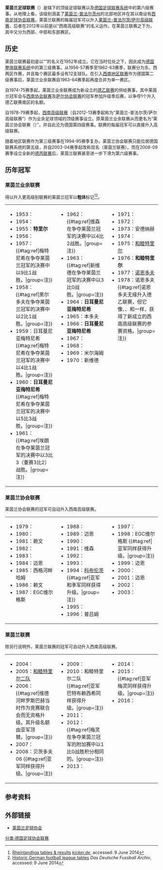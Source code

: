 {{noteTA|G1=足球|G2=德甲|G3=德乙|G4=uefa|G5=地名}}
{{Infobox football league
|name           = 莱茵兰足球联赛
|image          = Karte-DFB-Regionalverbände-RL.png
| pixels     = 180px
| alt        = 莱茵兰联赛涵盖范围
|country        = {{flag|Germany}}
|state          = {{flag|Rhineland-Palatinate}}
|region         = [[莱茵兰|莱茵兰]]
|confed         = {{link-de|莱茵兰足球协会|Fußballverband Rheinland}}
|founded        = 1952年
|teams          = 19
|divisions      = 
|promotion      = [[莱茵兰-普法尔茨/萨尔足球高级联赛|莱茵兰-普法尔茨/萨尔高级联赛]]
|relegation     = 莱茵兰{{link-de|行政区联赛|Bezirksliga}}（3赛区）
|level          = [[德国足球联赛系统|第 6 级]]
|season         = 
|champions      = 
|website        = 
|current        = 
}}
'''莱茵兰足球联赛'''（{{lang-de|'''Fußball-Landesliga Niedersachsen'''}}）是{{link-de|莱茵兰足球协会|Fußballverband Rheinland}}辖下的顶级足球联赛以及[[德国足球联赛系统|德国足球联赛系统]]中的第六级赛事。从地理上看，该级别涵盖了[[莱茵兰-普法尔茨州|莱茵兰-普法尔茨州]]的北部地区并在其以南设有[[西南足球协会联赛|西南足球协会联赛]]。莱茵兰联赛的每届冠军可以升入[[莱茵兰-普法尔茨/萨尔足球高级联赛|莱茵兰-普法尔茨/萨尔高级联赛]]，后者在2012年以前是以“西南高级联赛”的名义运作。在莱茵兰联赛之下为{{link-de|行政区联赛|Bezirksliga}}，其中又分为西部、中部和东部赛区。

==历史==
莱茵兰联赛最初是以“{{link-en|莱茵兰业余联赛|Amateurliga Rheinland}}”的名义在1952年成立。它在当时位处{{link-en|西南乙组高级联赛|2. Oberliga Südwest}}之下，因此成为[[德国足球联赛系统|德国整体联赛系统]]中的第三级赛事。从1956-57赛季至1962-63赛季，联赛分为东、西两区作赛，并且每个赛区最多设有12支球队。在引入[[德国足球西南地区联赛|西南地区联赛]]作为德国第二级赛事后，莱茵兰业余联赛自1963-64赛季起再度合并为单一赛区。

自1974-75赛季起，莱茵兰业余联赛成为新设立的[[德乙联赛|德乙联赛]]的供给赛事，其中莱茵兰冠军会与[[西南足球协会联赛|西南协会联赛]]及[[萨尔兰足球联赛|萨尔协会联赛]]的冠军参加升级季后赛，以争夺1个升入德乙联赛南区的名额。

自1978-79赛季起，[[莱茵兰-普法尔茨/萨尔足球高级联赛|西南高级联赛]]（自2012-13赛季起称为“莱茵兰-普法尔茨/萨尔高级联赛”）作为业余足球领域的顶级赛事设立。原莱茵兰业余联赛从而更名为“莱茵兰协会联赛（{{lang|de|''Verbandsliga Rheinland''}}）”，并自此沦为德国第四级赛事。联赛的每届冠军可以直接升入高级联赛。

随着地区联赛作为第三级赛事在1994-95赛季复办，莱茵兰协会联赛只能位居德国联赛系统的第五级，并自2003-04赛季起改称现名（莱茵兰联赛）。而在2008-09赛季设立全新的[[德丙联赛|德丙联赛]]后，莱茵兰联赛甚至进一步下滑为第六级赛事。

==历年冠军==
===莱茵兰业余联赛===
得以升入更高级别联赛的莱茵兰冠军以'''粗体'''标记<ref>[http://www.kicker.de/news/fussball/amateure/rheinlandliga–fb–1/2014–15/34/0/spieltag.html Rheinlandliga tables & results]{{Dead link|date=2018年6月 |bot=InternetArchiveBot |fix-attempted=no }} ''[[踢球者|kicker.de]]'', accessed: 9 June 2014</ref><ref>[http://www.f–archiv.de Historic German football league tables]{{dead link|date=2018年1月 |bot=InternetArchiveBot |fix-attempted=yes }} ''Das Deutsche Fussball Archiv'', accessed: 9 June 2014</ref>。
{| style="width: 100%;"
| style="width: 33%; vertical-align: top;" |
* 1953：'''{{link-de|本多夫体育俱乐部|SpVgg Bendorf|本多夫}}'''
* 1954：{{link-de|特里尔体能锻炼俱乐部|VfL Trier|特里尔}}
* 1955：'''特里尔'''
* 1956：'''{{link-de|下拉恩斯泰因体育俱乐部|SV Niederlahnstein|下拉恩斯泰因}}'''
* 1957：'''{{link-de|日耳曼尼亚梅特尼希|Germania Metternich}}''' {{#tag:ref|梅特尼希在争夺莱茵兰冠军的决赛中以9比1战胜{{link-de|比特堡足球俱乐部|FC Bitburg|比特堡}}。|group=注}}
* 1958：{{link-de|黑尔多夫体育之友|Sportfreunde Herdorf}} {{#tag:ref|黑尔多夫在争夺莱茵兰冠军的决赛中以2比1战胜{{link-de|迈恩体操及竞赛俱乐部|TuS Mayen|迈恩}}。|group=注}}
* 1959：日耳曼尼亚梅特尼希 {{#tag:ref|梅特尼希在争夺莱茵兰冠军的决赛中以4比1战胜{{link-de|莱茵-阿尔辛齐希|SC Rhein-Ahr Sinzig}}。|group=注}}
* 1960：'''日耳曼尼亚梅特尼希''' {{#tag:ref|梅特尼希在争夺莱茵兰冠军的决赛中以5比3战胜{{link-de|黑尔多夫体育之友|Sportfreunde Herdorf}}。|group=注}}
* 1961：{{link-de|埃朗体育俱乐部|SV Ehrang|埃朗}} {{#tag:ref|埃朗在争夺莱茵兰冠军的决赛中以3比3（重赛3比2）战胜{{link-de|维森运动竞赛俱乐部|VfB Wissen|维森}}。|group=注}}
| style="width: 33%; vertical-align: top;" |
* 1962：'''{{link-de|维森运动竞赛俱乐部|VfB Wissen|维森}}''' {{#tag:ref|维森在争夺莱茵兰冠军的决赛中以4比2战胜{{link-de|阿勒曼尼亚普莱特|Alemannia Plaidt}}。|group=注}}
* 1963：{{link-de|新维德体能锻炼俱乐部|VfL Neuwied|新维德}} {{#tag:ref|新维德在争夺莱茵兰冠军的决赛中以3比0战胜{{link-de|特里尔体能锻炼俱乐部|VfL Trier|特里尔}}。|group=注}}
* 1964：'''日耳曼尼亚梅特尼希'''
* 1965：本多夫
* 1966：'''日耳曼尼亚梅特尼希'''
* 1967：'''{{link-de|米尔海姆竞赛及体育俱乐部|SSV Mülheim|米尔海姆}}'''
* 1968：{{link-de|莱茵-阿尔辛齐希|SC Rhein-Ahr Sinzig}}
* 1969：米尔海姆
* 1970：新维德
| style="width: 33%; vertical-align: top;" |
* 1971：'''{{link-de|安德纳赫体育俱乐部|SpVgg Andernach|安德纳赫}}'''
* 1972：'''{{link-de|艾斯巴赫塔尔体育之友|Eisbachtaler Sportfreunde}}'''
* 1973：安德纳赫
* 1974：{{link-de|赖文体育俱乐部|SV Leiwen|赖文}}
* 1975：[[和睦特里尔|和睦特里尔]]
* 1976：'''和睦特里尔'''
* 1977：[[科布伦茨体操及竞赛俱乐部|诺恩多夫]]
* 1978：诺恩多夫 {{#tag:ref|诺恩多夫无缘升入德乙联赛，但它像{{link-de|艾斯巴赫塔尔体育之友|Eisbachtaler Sportfreunde}}、{{link-de|埃林根体育俱乐部|SV Ellingen|埃林根}}、{{link-de|萨尔姆罗尔足球体育俱乐部|FSV Salmrohr|萨尔姆罗尔}}和{{link-de|EGC维尔格斯|SpVgg EGC Wirges}}一样，获得了新成立的西南高级联赛的参赛资格。|group=注}}
|}

<div class="references-small">
<references group="注" />
</div>

===莱茵兰协会联赛===
莱茵兰协会联赛的冠军可自动升入西南高级联赛。
{| style="width: 100%;"
| style="width: 33%; vertical-align: top;" |
* 1979：{{link-de|赖文体育俱乐部|SV Leiwen|赖文}}
* 1980：{{link-de|迈恩体操及竞赛俱乐部|TuS Mayen|迈恩}}
* 1981：赖文
* 1982：{{link-de|西格河畔哈姆体能锻炼俱乐部|VfL Hamm/Sieg|西格河畔哈姆}}
* 1983：{{link-de|EGC维尔格斯|SpVgg EGC Wirges}}
* 1984：迈恩
* 1985：西格河畔哈姆
* 1986：赖文
* 1987：EGC维尔格斯
| style="width: 33%; vertical-align: top;" |
* 1988：{{link-de|维森运动竞赛俱乐部|VfB Wissen|维森}}
* 1989：迈恩
* 1990：{{link-de|艾斯巴赫塔尔体育之友|Eisbachtaler Sportfreunde}}
* 1991：维森
* 1992：{{link-de|维特利希体育俱乐部|SV Wittlich|维特利希}}
* 1993：{{link-de|普吕姆体育俱乐部|SV Prüm|普吕姆}}
* 1994：[[科布伦茨体操及竞赛俱乐部|科布伦茨]] {{#tag:ref|亚军{{link-de|EGC维尔格斯|SpVgg EGC Wirges}}和季军{{link-de|贝茨多夫06|SG 06 Betzdorf}}同样获得升级。|group=注}}
* 1995：{{link-de|特里尔体能锻炼俱乐部|VfL Trier|特里尔}}
* 1996：普吕姆
| style="width: 33%; vertical-align: top;" |
* 1997：{{link-de|蒙塔鲍尔体操及体育俱乐部|TuS Montabaur|蒙塔鲍尔}}
* 1998：EGC维尔格斯 {{#tag:ref|亚军{{link-de|贝茨多夫06|SG 06 Betzdorf}}同样获得升级。|group=注}}
* 1999：迈恩
* 2000：{{link-de|日耳曼尼亚梅特尼希|Germania Metternich}}
* 2001：迈恩
* 2002：{{link-de|恩格斯07|FV Engers}}
* 2003：{{link-de|克劳森体育俱乐部|SV Klausen|克劳森}}
|}

<div class="references-small">
<references group="注" />
</div>

=== 莱茵兰联赛 ===
除另行说明外，莱茵兰联赛的冠军可自动升入西南高级联赛。

{| style="width: 100%;"
| style="width: 33%; vertical-align: top;" |
* 2004：{{link-de|贝茨多夫06|SG 06 Betzdorf}}
* 2005：[[和睦特里尔二队|和睦特里尔二队]]
* 2006：{{link-de|罗斯巴赫/费沙伊德体育俱乐部|SV Roßbach/Verscheid|维德河畔罗斯巴赫}} {{#tag:ref|维德河畔罗斯巴赫当时作为竞赛联合会而无资格升级。其升级名额由亚军{{link-de|萨尔姆罗尔足球体育俱乐部|FSV Salmrohr|萨尔姆罗尔}}顶替。|group=注}}
* 2007：{{link-de|罗斯巴赫/费沙伊德体育俱乐部|SV Roßbach/Verscheid|罗斯巴赫/费沙伊德}}
* 2008：贝茨多夫06  {{#tag:ref|亚军{{link-de|巴特布赖西希体育俱乐部|SG Bad Breisig|巴特布赖西希}}同样获得升级。|group=注}}
| style="width: 33%; vertical-align: top;" |
* 2009：{{link-de|艾斯巴赫塔尔体育之友|Eisbachtaler Sportfreunde}}
* 2010：和睦特里尔二队 {{#tag:ref|亚军巴特布赖西希同样获得升级。|group=注}}
* 2011：{{link-de|萨尔姆罗尔足球体育俱乐部|FSV Salmrohr|萨尔姆罗尔}}
* 2012：{{link-de|梅灵体育俱乐部|SV Mehring|梅灵}} {{#tag:ref|梅灵在争夺莱茵兰冠军的附加赛中以1比0战胜积分相同的{{link-de|艾斯巴赫塔尔体育之友|Eisbachtaler Sportfreunde}}。|group=注}}
* 2013：{{link-de|布尔格布罗尔体育俱乐部|SpVgg Burgbrohl|布尔格布罗尔}}
| style="width: 33%; vertical-align: top;" |
* 2014：{{link-de|EGC维尔格斯|SpVgg EGC Wirges}}
* 2015：{{link-de|卡尔巴赫足球俱乐部|FC Karbach|卡尔巴赫}} {{#tag:ref|亚军梅灵同样获得升级。|group=注}}
* 2016：{{link-de|红白科布伦茨|Rot-Weiß Koblenz}}
|}

<div class="references-small">
<references group="注" />
</div>

==参考资料==
{{reflist}}

==外部链接==
* [http://www.fv-rheinland.de/ 莱茵兰足球协会]

{{德國足球}}

[[分类:德国足球协会联赛|分类:德国足球协会联赛]]